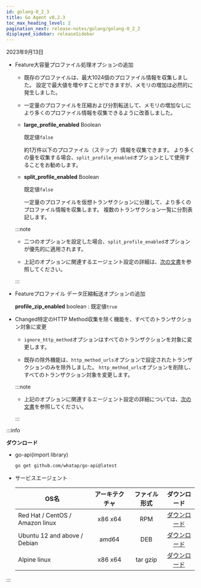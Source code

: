 ```yaml
---
id: golang-0_2_3
title: Go Agent v0.2.3
toc_max_heading_level: 2
pagination_next: release-notes/golang/golang-0_2_2
displayed_sidebar: releaseSidebar
---
```


2023年9月13日

- <Status>Feature</Status>大容量プロファイル処理オプションの追加

  - 既存のプロファイルは、最大1024個のプロファイル情報を収集しました。 設定で最大値を増やすことができますが、メモリの増加は必然的に発生しました。

  - 一定量のプロファイルを圧縮および分割転送して、メモリの増加なしにより多くのプロファイル情報を収集できるように改善しました。

  - **large_profile_enabled** <span class='type'>Boolean</span>

    既定値`false`

    約1万件以下のプロファイル（ステップ）情報を収集できます。 より多くの量を収集する場合、`split_profile_enabled`オプションとして使用することをお勧めします。

  - **split_profile_enabled** <span class='type'>Boolean</span>

    既定値`false`

    一定量のプロファイルを仮想トランザクションに分離して、より多くのプロファイル情報を収集します。 複数のトランザクション一覧に分割表記します。

  :::note

  - 二つのオプションを設定した場合、`split_profile_enabled`オプションが優先的に適用されます。

  - 上記のオプションに関連するエージェント設定の詳細は、[次の文書](../../golang/agent-transaction#trs-trc)を参照してください。

  :::

- <Status>Feature</Status>プロファイル データ圧縮転送オプションの追加

  **profile_zip_enabled** <span class='type'>boolean</span> : 既定値`true`

- <Status>Changed</Status>特定のHTTP Method収集を除く機能を、すべてのトランザクション対象に変更

  - `ignore_http_method`オプションはすべてのトランザクションを対象に変更します。

  - 既存の除外機能は、`http_method_urls`オプションで設定されたトランザクションのみを除外しました。 `http_method_urls`オプションを削除し、すべてのトランザクション対象を変更します。

  :::note

  - 上記のオプションに関連するエージェント設定の詳細については、[次の文書](../../golang/agent-transaction#track-http-trs)を参照してください。

  :::

:::info

**ダウンロード**

- go-api(import library)

  ```bash
  go get github.com/whatap/go-api@latest
  ```

- サービスエージェント

  | OS名                             | アーキテクチャ |  ファイル形式  |                                     ダウンロード                                    |
  | ------------------------------- | :-----: | :------: | :---------------------------------------------------------------------------: |
  | Red Hat / CentOS / Amazon linux | x86 x64 |    RPM   | [ダウンロード](http://repo.whatap.io/centos/6/x86_64/whatap-agent-0.2-3.x86_64.rpm) |
  | Ubuntu 12 and above / Debian    |  amd64  |    DEB   |  [ダウンロード](http://repo.whatap.io/debian/unstable/whatap-agent_0.2.3_amd64.deb) |
  | Alpine linux                    | x86 x64 | tar gzip |    [ダウンロード](http://repo.whatap.io/alpine/x86_64/whatap-agent-0.2.3.tar.gz)    |

:::
